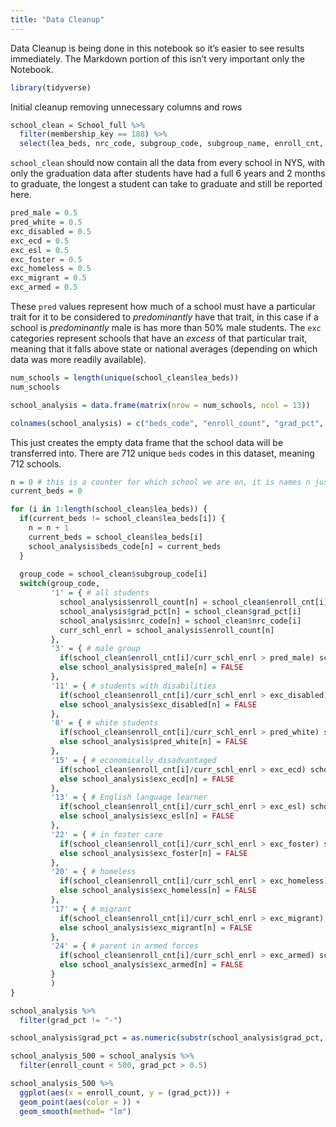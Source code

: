 ```yaml
---
title: "Data Cleanup"
---
```


Data Cleanup is being done in this notebook so it's easier to see results immediately. The Markdown portion of this isn't very important only the Notebook.

```r
library(tidyverse)
```


Initial cleanup removing unnecessary columns and rows
```r
school_clean = School_full %>% 
  filter(membership_key == 188) %>% 
  select(lea_beds, nrc_code, subgroup_code, subgroup_name, enroll_cnt, grad_pct)
```

`school_clean` should now contain all the data from every school in NYS, with only the graduation data after students have had a full 6 years and 2 months to graduate, the longest a student can take to graduate and still be reported here.

```r
pred_male = 0.5
pred_white = 0.5
exc_disabled = 0.5
exc_ecd = 0.5
exc_esl = 0.5
exc_foster = 0.5
exc_homeless = 0.5
exc_migrant = 0.5
exc_armed = 0.5
```
These `pred` values represent how much of a school must have a particular trait for it to be considered to *predominantly* have that trait, in this case if a school is *predominantly* male is has more than 50% male students. The `exc` categories represent schools that have an *excess* of that particular trait, meaning that it falls above state or national averages (depending on which data was more readily available).


```r
num_schools = length(unique(school_clean$lea_beds))
num_schools

school_analysis = data.frame(matrix(nrow = num_schools, ncol = 13))

colnames(school_analysis) = c("beds_code", "enroll_count", "grad_pct", "nrc_code", "pred_male", "exc_disabled", "pred_white", "exc_ecd", "exc_esl", "exc_foster", "exc_homeless", "exc_migrant", "exc_armed")
```
This just creates the empty data frame that the school data will be transferred into.
There are 712 unique `beds` codes in this dataset, meaning 712 schools.

```r
n = 0 # this is a counter for which school we are on, it is names n just so it is easier to index
current_beds = 0

for (i in 1:length(school_clean$lea_beds)) {
  if(current_beds != school_clean$lea_beds[i]) {
    n = n + 1
    current_beds = school_clean$lea_beds[i]
    school_analysis$beds_code[n] = current_beds
  }
  
  group_code = school_clean$subgroup_code[i]
  switch(group_code,
         '1' = { # all students
           school_analysis$enroll_count[n] = school_clean$enroll_cnt[i]
           school_analysis$grad_pct[n] = school_clean$grad_pct[i]
           school_analysis$nrc_code[n] = school_clean$nrc_code[i]
           curr_schl_enrl = school_analysis$enroll_count[n]
         },
         '3' = { # male group
           if(school_clean$enroll_cnt[i]/curr_schl_enrl > pred_male) school_analysis$pred_male[n] = TRUE
           else school_analysis$pred_male[n] = FALSE
         },
         '11' = { # students with disabilities
           if(school_clean$enroll_cnt[i]/curr_schl_enrl > exc_disabled) school_analysis$exc_disabled[n] = TRUE
           else school_analysis$exc_disabled[n] = FALSE
         },
         '8' = { # white students
           if(school_clean$enroll_cnt[i]/curr_schl_enrl > pred_white) school_analysis$pred_white[n] = TRUE
           else school_analysis$pred_white[n] = FALSE
         },
         '15' = { # economically disadvantaged
           if(school_clean$enroll_cnt[i]/curr_schl_enrl > exc_ecd) school_analysis$exc_ecd[n] = TRUE
           else school_analysis$exc_ecd[n] = FALSE
         },
         '13' = { # English language learner
           if(school_clean$enroll_cnt[i]/curr_schl_enrl > exc_esl) school_analysis$exc_esl[n] = TRUE
           else school_analysis$exc_esl[n] = FALSE
         },
         '22' = { # in foster care
           if(school_clean$enroll_cnt[i]/curr_schl_enrl > exc_foster) school_analysis$exc_foster[n] = TRUE
           else school_analysis$exc_foster[n] = FALSE
         },
         '20' = { # homeless
           if(school_clean$enroll_cnt[i]/curr_schl_enrl > exc_homeless) school_analysis$exc_homeless[n] = TRUE
           else school_analysis$exc_homeless[n] = FALSE
         },
         '17' = { # migrant
           if(school_clean$enroll_cnt[i]/curr_schl_enrl > exc_migrant) school_analysis$exc_migrant[n] = TRUE
           else school_analysis$exc_migrant[n] = FALSE
         },
         '24' = { # parent in armed forces
           if(school_clean$enroll_cnt[i]/curr_schl_enrl > exc_armed) school_analysis$exc_armed[n] = TRUE
           else school_analysis$exc_armed[n] = FALSE
         }
         )
}
```

```r
school_analysis %>% 
  filter(grad_pct != "-")

school_analysis$grad_pct = as.numeric(substr(school_analysis$grad_pct, 1, 2))/100
```


```r
school_analysis_500 = school_analysis %>% 
  filter(enroll_count < 500, grad_pct > 0.5) 

school_analysis_500 %>% 
  ggplot(aes(x = enroll_count, y = (grad_pct))) +
  geom_point(aes(color = )) +
  geom_smooth(method= "lm")
```







